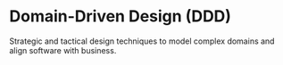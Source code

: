 
# Domain-Driven Design (DDD)

Strategic and tactical design techniques to model complex domains and align software with business.

<DocCardList items={useCurrentSidebarCategory().items} />
